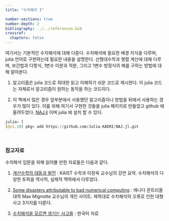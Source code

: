 ```yaml
---
title: "수치해석 I"

number-sections: true
number-depth: 2
bibliography: ../../references.bib
crossref:
  chapters: false
---
```


여기서는 기본적인 수치해석에 대해 다룬다. 수치해석에 필요한 배경 지식을 다루며, julia 언어로 구현하는데 필요한 내용을 설명한다. 선형대수학과 행렬 계산에 대해 다루며, 보간법과 다항식, 1변수 미분과 적분, 그리고 1변수 방정식의 해를 구하는 방법에 대해 알아본다.

1. 알고리즘은 julia 코드로 최대한 읽고 이해하기 쉬운 코드로 제시한다. 이 julia 코드는 자체로서 알고리즘이 원하는 동작을 하는 코드이다.

2. 이 책에서 많은 경우 앞부분에서 사용했던 알고리즘이나 방법을 뒤에서 사용하는 경우가 많이 있다. 이를 위해 여기서 구현한 것들을 julia 패키지로 만들었고 github 에 올려두었다. [NAJ.jl](https://github.com/Julia-KAERI/NAJ.jl.git) 이며 julia 에 설치 할 수 있다.

```julia
julia> ]
(@v1.10) pkg> add https://github.com/Julia-KAERI/NAJ.jl.git
```


</br>

### 참고자료

수치해석 입문을 위해 읽어볼 만한 자료들은 다음과 같다.

1. [계산수학의 태동과 발전](https://horizon.kias.re.kr/5881/) : KAIST 수학과 이창옥 교수님의 강연 요약. 수치해석의 다양한 토픽을 역사적, 실제적 맥락에서 다루었다. 

2. [Some disasters attributable to bad numerical computing](https://www.iro.umontreal.ca/~mignotte/IFT2425/Disasters.html) : 캐나다 몬트리올 대학 Max Mignotte 교수님의 개인 사이트. 제목대로 수치해석의 오류로 인한 대형사고 3가지를 다룬다.

3. [수치해석을 모르면 생기는 사고들](https://nx006.tistory.com/80) : 한국어 자료




